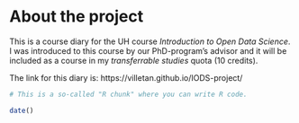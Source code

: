 
# About the project

This is a course diary for the UH course <em> Introduction to Open Data Science</em>. I was introduced to this course by our PhD-program's advisor and it will be included as a course in my <em>transferrable studies</em> quota (10 credits).

The link for this diary is: https://villetan.github.io/IODS-project/

```r
# This is a so-called "R chunk" where you can write R code.

date()

```

